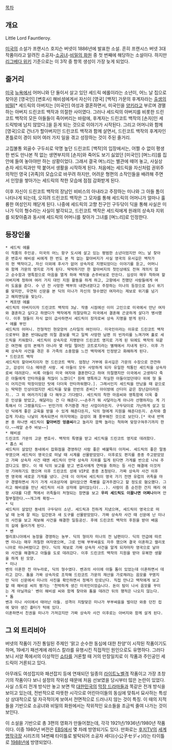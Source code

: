 [[목차]]

== 개요 ==
Little Lord Fauntleroy.

[[미국]]의 소설가 프랜시스 호지슨 버넷이 1886년에 발표한 소설. 흔히 프랜시스 버넷 3대 작품이라고 알려진 소공자-[[소공녀]]-[[비밀의 화원]] 중 첫 번째에 해당하는 소설이다. 하지만 [[리그베다 위키]] 기준으로는 이 3작 중 항목 생성이 가장 늦게 되었다.


== 줄거리 ==
[[미국]] [[뉴욕]]에서 어머니와 단 둘이서 살고 있던 세드릭 에롤이라는 소년이, 어느 날 집으로 찾아온 [영국인] [변호사] 해비셤에게서 자신이 [영국] [백작] 가문의 후계자라는 [[출생의 비밀]][* 세드릭의 아버지는 [미국인] 여성과 결혼하면서, 미국인을 [[양키]]라고 부르며 경멸하는 아버지 드린코트 백작과 의절한 사이였다. 그러나 세드릭의 아버지를 비롯한 드린코트 백작의 모든 아들들이 죽어버리는 바람에, 후계자는 드린코트 백작의 [손자]인 세드릭밖에 남지 않았다.]을 듣게 되는 것으로 이야기가 시작된다. 그리고 어머니와 함께 [영국]으로 건너가 할아버지인 드린코트 백작과 함께 살면서, 드린코트 백작의 후계자인 폰틀로이 경이 되어 여러 가지 일을 겪고 성장하는 것이 주된 줄거리.

고집불통 외골수 구두쇠로 악명 높던 드린코트 [백작]의 입장에서는, 어쩔 수 없이 평생 한 번도 만나본 적 없는 생면부지의 [손자]와 죽어도 보기 싫었던 [미국인] [며느리]를 집안에 들여 놓아야만 하는 상황이었다. 그래서 결국 며느리는 별관에 떼어 놓고, 사실상 손자 세드릭과만 딱 붙어서 생활을 시작하게 된다. 처음에는 세드릭을 자신처럼 권위주의적인 영국 [귀족]의 모습으로 바꾸려 하지만, 어려운 형편의 소작인들을 배려해 주면서 인망을 쌓아가는 세드릭의 착한 모습에 점점 감화받게 된다. 

이후 자신이 드린코트 백작의 장남인 비비스의 아내라고 주장하는 미나와 그 아들 톰이 나타나게 되는데, 오히려 드린코트 백작은 그 모자를 통해 세드릭의 어머니가 얼마나 훌륭한 여성인지 깨닫게 된다. 나중에 세드릭의 고향 친구인 구두닦이 딕을 통해 사실은 미나가 딕의 형수라는 사실이 발각되고, 드린코트 백작은 세드릭에게 원래의 상속자 지위를 되찾아줌과 동시에 세드릭의 어머니를 찾아가 그녀를 [며느리]로 인정한다.

== 등장인물 ==

 * 세드릭 에롤
 이 작품의 주인공. 미국의 어느 항구 도시에 살고 있는 평범한 소년이었지만 어느 날 찾아온 변호사 해비셤 씨에게 한 번도 본 적 없는 할아버지가 사실 영국의 유서깊은 백작가의 현 백작이고, 자신 이외에 후사가 없어 상속자로 지명되었더는 이야기를 듣고, 어머니와 함께 가문의 영지로 가게 된다. 딱딱하기만 한 할아버지의 첫인상에도 전혀 개의치 않고 순수함과 영특함으로 마음을 열게 하여 백작을 손주바보로 만든다. 심성이 매우 착하여 할아버지께 청하여 여러 가지 대민 지원 활동을 하게 하고, 고향에서 친했던 사람들에게 여러 도움을 준다. 수 년 전 사망한 백부의 내연녀였다고 주장하는 미나의 등장으로 잠시 위기를 맞지만, 우연히 신문을 본 딕의 미나가 자신의 형수였던 여자라는 제보로 위기를 넘기고 해피엔딩을 맞는다.
 * 케프텐 에롤
 세드릭의 아버지이자 드린코트 백작의 3남. 작중 시점에선 이미 고인으로 미국에서 만난 여자와 결혼하고 싶다고 하였다가 백작에게 의절당하고 미국에서 결혼해 곤궁하게 살다가 병사했다. 이후 형들이 자식 없이 급사하면서 세드릭이 장자로써 상속 지명을 받게 된다.
 * 에롤 부인
 세드릭의 어머니. 전형적인 현모양처 스타일의 여인이다. 미국인이라는 이유로 드린코트 백작으로부터 결혼 반대&남편 의절 콤보를 먹고 일찍 사망한 남편 의 빈자리를 느껴가며 홀로 세드릭을 키워왔다. 세드릭이 상속자로 지명받아 드린코트 영지로 가게 된 뒤에도 백작의 뒤끝은 여전해 성의 본채가 아니라 몇 마일 떨어진 코트로지라는 별채에서 지내게 된다. 이후 가짜 상속자 사건을 겪은 후 가족의 소중함을 느낀 백작에게 인정받고 화해하게 된다.
 * 드린코트 백작
 세드릭의 할아버지이자 현 드린코트 백작. 엄청난 거부에 유서깊은 가문의 수장으로 깐깐하고, 감성이 다소 메마른 사람. 세 아들이 모두 사망하게 되자 유일한 적통인 세드릭을 상속자로써 데려온다. 비록 아들이 미국 여자와 결혼한다고 하여 의절했지만 이국에서 고생하다 죽은 아들에게 안타까움을 적잖이 느꼈다[* 원래 영특하고 착실한 아들이었던데다 위에 형 둘이 어지간히 막장이었던 탓에 더더욱 안타까워했다.]. 그래서인지 세드릭을 만났을 때 겉으로는 딱딱한 인상이었지만 세드릭을 맞을 만반의 준비[* 아이방에 산더미 같은 장난감이라든지.. 그 외 여러가지]를 다 해두고 기다렸다. 세드릭의 착한 마음씨와 영특함에 더욱 좋은 인상을 받았고, 해달라는 건 다 해준다.~~손주가 뭐 사달라는게 아니라 선행하자는 게 기특해서 더 그랬을지도~~ 빈민가의 주거환경 개선 사업이라든지. 구두닦이로 가난하게 살고 있던 딕에게 좋은 교육을 받을 수 있게 해준다든지, 딕의 형에게 지원을 해준다든지. 손자와 즐겁게 지내는 나날이 계속되면서 마지막에는 감성이 꽤 풍부해진 것으로 보인다.[* 국내 번역본 중 하나엔 세드릭이 '''할아버진 엉큼씨'''라고 놀리자 깜짝 놀라는 척하며 맞장구쳐주기까지 한다.~~레알 손주 바보~~] 
 * 해비셤
 드린코트 가문의 고문 변호사. 백작의 특명을 받고 세드릭을 드린코트 영지로 데려왔다. 
 * 홉스 씨
 세드릭이 살았던 동네에서 잡화점을 경영하던 사람 좋은 배불뚝이 아저씨. 세드릭의 좋은 말동무였으며 세드릭이 영국으로 떠날 때 시계를 선물받았었다. 이후로도 편지를 종종 주고받았었고 가짜 상속자 사건 때엔 세드릭이 만약 상속자 지위를 잃게 된다면 가게를 반으로 나눠 주겠다고도 했다. 이 때 딕의 보고를 받고 변호사에게 연락을 취하는 등 사건 해결에 이것저것 기여하기도 했으며 이후 드린코트 성에 VIP로 종종 초청된다. 가짜 상속자 사건 이후엔 영국에 새로운 가게를 냈다. 근데 이 아저씨 세드릭이 영국 가기 전엔 유럽의 귀족을 마구 경멸하면서 자기 가게 사과상자에 걸터앉으면 죽빵을 갈겨주겠다고 할 정도로 혐오했다. 그리고 해비셤을 만난 세드릭이 사과 상자에 걸터앉는다(...). 사람이 좀 순진한 건지 메리 여왕 시대를 다룬 책에서 귀족들이 처형되는 장면을 보고 '''우리 세드릭도 이꼴나면 어쩌나'''하며 안절부절한다.~~개그캐 확정~~ 
 * 딕
 세드릭이 살았던 동네의 구두닦이 소년. 세드릭과 친하게 지냈으며, 세드릭이 영국으로 떠날 때 눈에 잘 띄는 입간판과 새 도구를 선물받았었다. 가짜 상속자 사건 때 신문에 난 미나의 사진을 보고 제보해 사건을 해결한 일등공신. 후에 드린코트 백작의 후원을 받아 배움의 길에 들어가게 된다.  
 * 벤
 캘리포니아에서 농장을 경영하는 농부. 딕의 형이자 미나의 전 남편이다. 딕의 언급에 따르면 미나는 매우 까칠한 여자였으며, 그로 인해 부부싸움도 자주 했으며 결국 이혼하고 캘리포니아로 떠나버렸다고 한다. 딕의 제보로 가짜 상속자 사건을 알게 되자마자 영국으로 날아와 사건을 해결하고 아들을 도로 데려갔다. 이후 드린코트 백작의 지원을 받아 유복한 생활을 하게 된 모양.
 * 미나
 벤의 이혼한 전 마누라로, 딕의 형수였다. 벤과의 사이에 아들 톰이 있었는데 이혼하면서 데리고 갔다. 톰을 가짜 상속자로 조작해 드린코트 가문의 재산을 가로채려는 음모를 꾸몄지만 딕이 신문에서 미나의 사진을 확인하면서 정체가 탄로난다. 직접 만나고 백작에게 보고할 때 해비셤 씨의 평가는 '천박하게 생긴 미국인이었습니다. 돈이 탐이 나서 음모를 꾸미는 게 아닐까요' 벤이 해비셤 씨와 함께 찾아와 톰을 데려간 뒤의 행적은 나오지 않는다. 
 * 톰
 벤과 미나 사이에서 태어난 아들. 성격이 지랄맞은 미나가 부부싸움을 벌이던 와중 던진 컵에 맞아 생긴 흉터가 턱에 있다. 
 이혼하면서 친권을 미나가 가져갔지만 가짜 상속자 사건 이후로는 아버지와 함께 살게 된다. 

== 그 외 트리비아 ==
버넷의 작품이 가진 통일된 주제인 '맑고 순수한 동심에 대한 찬양'이 시작된 작품이기도 하며, 19세기 패션계에 레이스 칼라를 유행시킨 직접적인 원인으로도 유명하다. 그러다 보니 서양 쪽에서의 이상적인 [[쇼타]]를 거론할 때 거의 만장일치로 이 작품과 주인공인 세드릭이 거론되고 있다.

아무래도 여성잡지와 패션잡지 등에 연재되던 일종의 [[라이트노벨]]격 작품이고 가장 초창기의 작품이다 보니 설정의 작위성 때문에 처음 선보였을 당시부터 많은 논란이 있었다. 사실 스토리 전개 방식만 놓고 보면 딱 [[대한민국]]의 [[막장 드라마]]들과 똑같은 전개 방식을 보이고 있는데, 전반적으로 따뜻한 시각으로 어린아이들의 동심에 맞춰서 묘사하는 특성상 상대적으로 덜 자극적이게 보여서 전면적으로 드러나지 않는 것이 특징. 이 때의 지적들을 기반으로 소공녀와 비밀의 화원에서는 작위적인 요소들을 조금씩 줄여 나가는 것이 보인다.

이 소설을 기반으로 총 3편의 영화가 만들어졌는데, 각각 1921년/1936년/1980년 작품이다. 이중 1980년 버전은 [[EBS]]에서 몇 차례 방영되기도 있다. 만화로는 [[후지TV]]의 [[세계명작극장]] 시리즈의 14번째 타이틀로 발탁되어 소공자 세디(小公子セディ)라는 타이틀로 [[1988년]]에 방영되었다.
